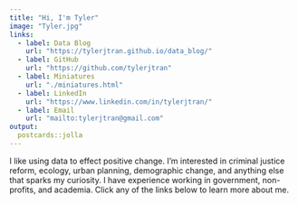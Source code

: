 ```yaml
---
title: "Hi, I'm Tyler"
image: "Tyler.jpg"
links:
  - label: Data Blog
    url: "https://tylerjtran.github.io/data_blog/"
  - label: GitHub
    url: "https://github.com/tylerjtran"
  - label: Miniatures
    url: "./miniatures.html"
  - label: LinkedIn
    url: "https://www.linkedin.com/in/tylerjtran/"
  - label: Email
    url: "mailto:tylerjtran@gmail.com"
output:
  postcards::jolla
---
```

 
I like using data to effect positive change. I'm interested in criminal justice reform, ecology, urban planning, demographic change, and anything else that sparks my curiosity. I have experience working in government, non-profits, and academia. Click any of the links below to learn more about me. 
